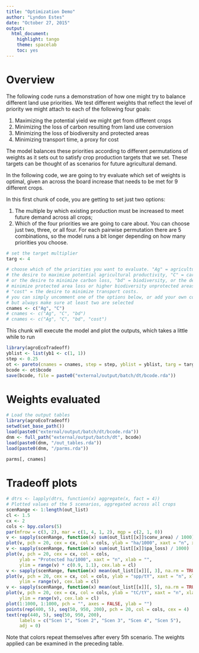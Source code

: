 ```yaml
---
title: "Optimization Demo"
author: "Lyndon Estes"
date: "October 27, 2015"
output: 
  html_document:
    highlight: tango
    theme: spacelab
    toc: yes 
---
```


# Overview

The following code runs a demonstration of how one might try to balance different land use priorities.  We test different weights that reflect the level of priority we might attach to each of the following four goals: 

   1. Maximizing the potential yield we might get from different crops
   2. Minimizing the loss of carbon resulting from land use conversion
   3. Minimizing the loss of biodiversity and protected areas
   4. Minimizing transport time, a proxy for cost

The model balances these priorities according to different permutations of weights as it sets out to satisfy crop production targets that we set. These targets can be thought of as scenarios for future agricultural demand.  

In the following code, we are going to try evaluate which set of weights is optimal, given an across the board increase that needs to be met for 9 different crops. 

In this first chunk of code, you are getting to set just two options: 

  1. The multiple by which existing production must be increased to meet future demand across all crops; 
  2. Which of the four priorities we are going to care about. You can choose just two, three, or all four.  For each pairwise permutation there are 5 combinations, so the model runs a bit longer depending on how many priorities you choose.  
```r
# set the target multiplier
targ <- 4  

# choose which of the priorities you want to evaluate. "Ag" = agriculture, or 
# the desire to maximixe potential agricultural productivity, "C" = carbon, 
# or the desire to minimize carbon loss, "bd" = biodiversity, or the desire to 
# minimize protected area loss or higher biodiversity unprotected areas, 
# "cost" = the desire to minimize transport costs. 
# you can simply uncomment one of the options below, or add your own combination,
# but always make sure at least two are selected
cnames <- c("Ag", "C")
# cnames <- c("Ag", "C", "bd")
# cnames <- c("Ag", "C", "bd", "cost")
```

This chunk will execute the model and plot the outputs, which takes a little while to run
```r
library(agroEcoTradeoff)
yblist <- list(yb1 <- c(1, 1))
step <- 0.25
ot <- pareto(cnames = cnames, step = step, yblist = yblist, targ = targ)
bcode <- ot$bcode
save(bcode, file = paste0("external/output/batch/dt/bcode.rda"))
```

# Weights evaluated
```r
# Load the output tables
library(agroEcoTradeoff)
setwd(set_base_path())
load(paste0("external/output/batch/dt/bcode.rda"))
dnm <- full_path("external/output/batch/dt", bcode)
load(paste0(dnm, "/out_tables.rda"))
load(paste0(dnm, "/parms.rda"))

parms[, cnames]
```

# Tradeoff plots

```r
# dtrs <- lapply(dtrs, function(x) aggregate(x, fact = 4))
# Plotted values of the 5 scenarios, aggregated across all crops
scenRange <- 1:length(out_list)
cl <- 1.5
cx <- 2
cols <- bpy.colors(5)
par(mfrow = c(3, 2), mar = c(1, 4, 1, 2), mgp = c(2, 1, 0))
v <- sapply(scenRange, function(x) sum(out_list[[x]]$conv_area) / 1000)
plot(v, pch = 20, cex = cx, col = cols, ylab = "ha/1000", xaxt = "n", xlab = "",      ylim = range(v), cex.lab = cl) 
v <- sapply(scenRange, function(x) sum(out_list[[x]]$pa_loss) / 1000)
plot(v, pch = 20, cex = cx, col = cols, 
     ylab = "Protected ha/1000", xaxt = "n", xlab = "", 
     ylim = range(v) * c(0.9, 1.1), cex.lab = cl) 
v <- sapply(scenRange, function(x) mean(out_list[[x]][, 3], na.rm = TRUE))
plot(v, pch = 20, cex = cx, col = cols, ylab = "spp/tY", xaxt = "n", xlab = "", 
     ylim = range(v), cex.lab = cl) 
v <- sapply(scenRange, function(x) mean(out_list[[x]][, 5], na.rm = TRUE))
plot(v, pch = 20, cex = cx, col = cols, ylab = "tC/tY", xaxt = "n", xlab = "", 
     ylim = range(v), cex.lab = cl) 
plot(1:1000, 1:1000, pch = "", axes = FALSE, ylab = "")
points(rep(400, 5), seq(50, 950, 200), pch = 20, col = cols, cex = 4)
text(rep(440, 5), seq(50, 950, 200), 
     labels = c("Scen 1", "Scen 2", "Scen 3", "Scen 4", "Scen 5"), 
     adj = 0)

```

Note that colors repeat themselves after every 5th scenario. The weights applied can be examined in the preceding table.


